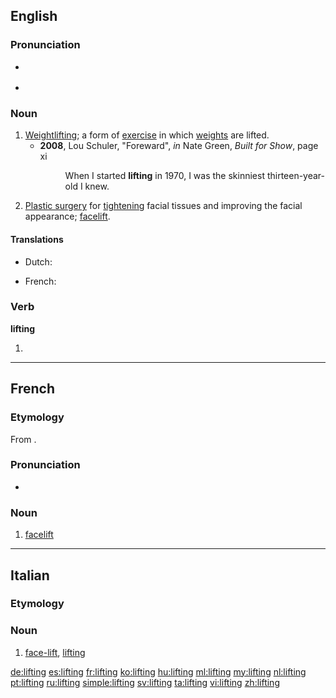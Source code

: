 ==English==
{{wikipedia}}

===Pronunciation===
* {{a|UK|US}} {{IPA|/ˈlɪft.ɪŋ/}}
* {{audio|en-us-lifting.ogg|Audio (US)}}

===Noun===
{{en-noun}}

# [[weightlifting|Weightlifting]]; a form of [[exercise]] in which [[weights]] are lifted.
#* '''2008''', Lou Schuler, "Foreward", ''in'' Nate Green, ''Built for Show'', page xi
#*: When I started '''lifting''' in 1970, I was the skinniest thirteen-year-old I knew.
# [[plastic surgery|Plastic surgery]] for [[tighten]]ing facial tissues and improving the facial appearance; [[facelift]].

====Translations====
{{trans-see|weightlifting}}

{{trans-top|facelift}}
* Dutch: {{t|nl|opwaardering|f}}
{{trans-mid}}
* French: {{t+|fr|lifting|m}}
{{trans-bottom}}

===Verb===
'''lifting'''

# {{present participle of|lift}}

----

==French==

===Etymology===
From {{etyl|en|fr}} {{term|lifting|lang=en}}.

===Pronunciation===
* {{IPA|/liftiŋ/|lang=fr}}

===Noun===
{{fr-noun|m}}

# [[facelift]]

----

==Italian==

===Etymology===
{{etyl|en|it}}

===Noun===
{{head|it|noun|g=m|invariable}}

# {{context|surgery|lang=it}} [[face-lift]], [[#English|lifting]]

[[de:lifting]]
[[es:lifting]]
[[fr:lifting]]
[[ko:lifting]]
[[hu:lifting]]
[[ml:lifting]]
[[my:lifting]]
[[nl:lifting]]
[[pt:lifting]]
[[ru:lifting]]
[[simple:lifting]]
[[sv:lifting]]
[[ta:lifting]]
[[vi:lifting]]
[[zh:lifting]]